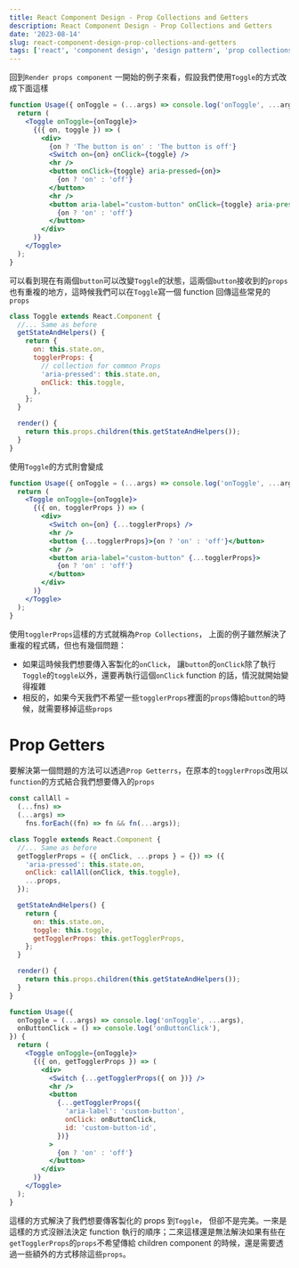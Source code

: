 ```yaml
---
title: React Component Design - Prop Collections and Getters
description: React Component Design - Prop Collections and Getters
date: '2023-08-14'
slug: react-component-design-prop-collections-and-getters
tags: ['react', 'component design', 'design pattern', 'prop collections and getters']
---
```


回到`Render props component` 一開始的例子來看，假設我們使用`Toggle`的方式改成下面這樣

```jsx
function Usage({ onToggle = (...args) => console.log('onToggle', ...args) }) {
  return (
    <Toggle onToggle={onToggle}>
      {({ on, toggle }) => (
        <div>
          {on ? 'The button is on' : 'The button is off'}
          <Switch on={on} onClick={toggle} />
          <hr />
          <button onClick={toggle} aria-pressed={on}>
            {on ? 'on' : 'off'}
          </button>
          <hr />
          <button aria-label="custom-button" onClick={toggle} aria-pressed={on}>
            {on ? 'on' : 'off'}
          </button>
        </div>
      )}
    </Toggle>
  );
}
```

可以看到現在有兩個`button`可以改變`Toggle`的狀態，這兩個`button`接收到的`props`也有重複的地方，這時候我們可以在`Toggle`寫一個 function 回傳這些常見的`props`

```jsx
class Toggle extends React.Component {
  //... Same as before
  getStateAndHelpers() {
    return {
      on: this.state.on,
      togglerProps: {
        // collection for common Props
        'aria-pressed': this.state.on,
        onClick: this.toggle,
      },
    };
  }

  render() {
    return this.props.children(this.getStateAndHelpers());
  }
}
```

使用`Toggle`的方式則會變成

```jsx
function Usage({ onToggle = (...args) => console.log('onToggle', ...args) }) {
  return (
    <Toggle onToggle={onToggle}>
      {({ on, togglerProps }) => (
        <div>
          <Switch on={on} {...togglerProps} />
          <hr />
          <button {...togglerProps}>{on ? 'on' : 'off'}</button>
          <hr />
          <button aria-label="custom-button" {...togglerProps}>
            {on ? 'on' : 'off'}
          </button>
        </div>
      )}
    </Toggle>
  );
}
```

使用`togglerProps`這樣的方式就稱為`Prop Collections`， 上面的例子雖然解決了重複的程式碼，但也有幾個問題：

- 如果這時候我們想要傳入客製化的`onClick`， 讓`button`的`onClick`除了執行`Toggle`的`toggle`以外，還要再執行這個`onClick` function 的話，情況就開始變得複雜
- 相反的，如果今天我們不希望一些`togglerProps`裡面的`props`傳給`button`的時候，就需要移掉這些`props`

# Prop Getters

要解決第一個問題的方法可以透過`Prop Getterrs`，在原本的`togglerProps`改用以 `function`的方式結合我們想要傳入的`props`

```jsx
const callAll =
  (...fns) =>
  (...args) =>
    fns.forEach((fn) => fn && fn(...args));

class Toggle extends React.Component {
  //... Same as before
  getTogglerProps = ({ onClick, ...props } = {}) => ({
    'aria-pressed': this.state.on,
    onClick: callAll(onClick, this.toggle),
    ...props,
  });

  getStateAndHelpers() {
    return {
      on: this.state.on,
      toggle: this.toggle,
      getTogglerProps: this.getTogglerProps,
    };
  }

  render() {
    return this.props.children(this.getStateAndHelpers());
  }
}

function Usage({
  onToggle = (...args) => console.log('onToggle', ...args),
  onButtonClick = () => console.log('onButtonClick'),
}) {
  return (
    <Toggle onToggle={onToggle}>
      {({ on, getTogglerProps }) => (
        <div>
          <Switch {...getTogglerProps({ on })} />
          <hr />
          <button
            {...getTogglerProps({
              'aria-label': 'custom-button',
              onClick: onButtonClick,
              id: 'custom-button-id',
            })}
          >
            {on ? 'on' : 'off'}
          </button>
        </div>
      )}
    </Toggle>
  );
}
```

這樣的方式解決了我們想要傳客製化的 props 到`Toggle`， 但卻不是完美。一來是這樣的方式沒辦法決定 function 執行的順序；二來這樣還是無法解決如果有些在`getTogglerProps`的`props`不希望傳給 children component 的時候，還是需要透過一些額外的方式移除這些`props`。
